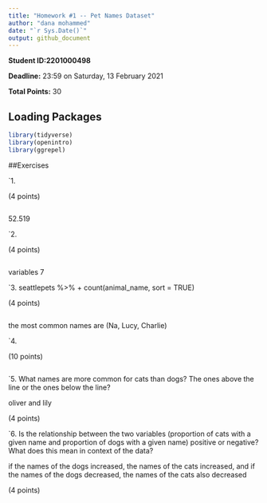 ```yaml
---
title: "Homework #1 -- Pet Names Dataset"
author: "dana mohammed"
date: "`r Sys.Date()`"
output: github_document
---
```


**Student ID:2201000498**

**Deadline:** 23:59 on Saturday, 13 February 2021

**Total Points:** 30


## Loading Packages

```r

library(tidyverse)
library(openintro)
library(ggrepel)
```


##Exercises

`1.

(4 points)
```r

```
52.519



`2.

(4 points)

```r

```
variables 7


`3.  seattlepets %>%
+ count(animal_name, sort = TRUE)

(4 points)

```r

```
the most common names are (Na, Lucy, Charlie)



`4.

(10 points)

```r

```

`5.  What names are more common for cats than dogs? The ones above the line or the ones below the line?

oliver and lily 

(4 points)

`6. Is the relationship between the two variables (proportion of cats with a given name and proportion of dogs with a given name) positive or negative? What does this mean in context of the data?

if the names of the dogs increased, the names of the cats increased, and if the names of the dogs decreased, the names of the cats also decreased

(4 points)